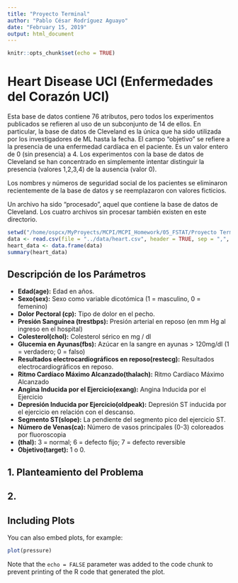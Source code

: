 ```yaml
---
title: "Proyecto Terminal"
author: "Pablo César Rodríguez Aguayo"
date: "February 15, 2019"
output: html_document
---
```


```r
knitr::opts_chunk$set(echo = TRUE)
```
# Heart Disease UCI (Enfermedades del Corazón UCI)
Esta base de datos contiene 76 atributos, pero todos los experimentos publicados se refieren al uso de un subconjunto de 14 de ellos. En particular, la base de datos de Cleveland es la única que ha sido utilizada por los investigadores de ML hasta la fecha. El campo "objetivo" se refiere a la presencia de una enfermedad cardíaca en el paciente. Es un valor entero de 0 (sin presencia) a 4. Los experimentos con la base de datos de Cleveland se han concentrado en simplemente intentar distinguir la presencia (valores 1,2,3,4) de la ausencia (valor 0).

Los nombres y números de seguridad social de los pacientes se eliminaron recientemente de la base de datos y se reemplazaron con valores ficticios.

Un archivo ha sido "procesado", aquel que contiene la base de datos de Cleveland. Los cuatro archivos sin procesar también existen en este directorio.

```r
setwd("/home/ospcx/MyProyects/MCPI/MCPI_Homework/05_FSTAT/Proyecto Terminal/src/")
data <- read.csv(file = "../data/heart.csv", header = TRUE, sep = ",", stringsAsFactors=FALSE)
heart_data <- data.frame(data)
summary(heart_data)
```

## Descripción de los Parámetros

- **Edad(age):** Edad en años.
- **Sexo(sex):** Sexo como variable dicotómica (1 = masculino, 0 = femenino)
- **Dolor Pectoral (cp):** Tipo de dolor en el pecho.
- **Presión Sanguínea (trestbps):** Presión arterial en reposo (en mm Hg al ingreso en el hospital)
- **Colesterol(chol):** Colesterol sérico en mg / dl
- **Glucemia en Ayunas(fbs):** Azúcar en la sangre en ayunas > 120mg/dl (1 = verdadero; 0 = falso)
- **Resultados electrocardiográficos en reposo(restecg):** Resultados electrocardiográficos en reposo. 
- **Ritmo Cardíaco Máximo Alcanzado(thalach):** Ritmo Cardíaco Máximo Alcanzado
- **Angina Inducida por el Ejercicio(exang):**  Angina Inducida por el Ejercicio
- **Depresión Inducida por Ejercicio(oldpeak):** Depresión ST inducida por el ejercicio en relación con el descanso.
- **Segmento ST(slope):** La pendiente del segmento pico del ejercicio ST.
- **Número de Venas(ca):** Número de vasos principales (0-3) coloreados por fluoroscopia
- **(thal):** 3 = normal; 6 = defecto fijo; 7 = defecto reversible
- **Objetivo(target):** 1 o 0.

## 1. Planteamiento del Problema

## 2. 



## Including Plots

You can also embed plots, for example:

```r
plot(pressure)
```

Note that the `echo = FALSE` parameter was added to the code chunk to prevent printing of the R code that generated the plot.
